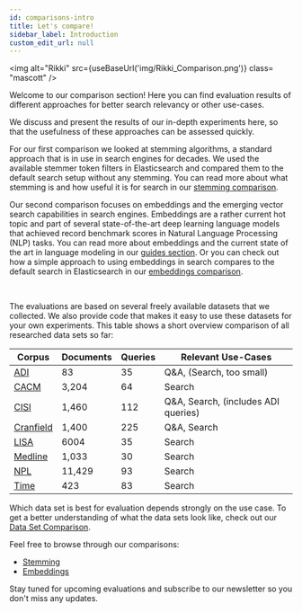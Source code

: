 ```yaml
---
id: comparisons-intro
title: Let's compare!
sidebar_label: Introduction
custom_edit_url: null
---
```


<img
  alt="Rikki"
  src={useBaseUrl('img/Rikki_Comparison.png')}
  class= "mascott"
/>

Welcome to our comparison section! Here you can find evaluation results of different approaches for better search relevancy or other use-cases.

We discuss and present the results of our in-depth experiments here, so that the usefulness of these approaches can be assessed quickly.

For our first comparison we looked at stemming algorithms, a standard approach that is in use in search engines for decades. We used the available stemmer 
token filters in Elasticsearch and compared them to the default search setup without any stemming.
You can read more about what stemming is and how useful it is for search in our [stemming comparison](../comparisons/stemming.mdx).

Our second comparison focuses on embeddings and the emerging vector search capabilities in search engines. 
Embeddings are a rather current hot topic and part of several state-of-the-art deep learning language models that achieved record benchmark scores in 
Natural Language Processing (NLP) tasks. You can read more about embeddings and the current state of the art in language modeling in our [guides section](http://pragmalingu.de/docs/guides/wordembeddings-intro). Or you can check out
how a simple approach to using embeddings in search compares to the default search in Elasticsearch in our [embeddings comparison](http://pragmalingu.de/docs/comparisons/embeddings).

<br clear="all"/>

The evaluations are based on several freely available datasets that we collected. We also provide code that makes it easy to use these datasets for your own experiments. 
This table shows a short overview comparison of all researched data sets so far:

| Corpus                                                           | Documents | Queries | Relevant Use-Cases              |
|------------------------------------------------------------------|-----------|---------|---------------------------------|
| [ADI](http://ir.dcs.gla.ac.uk/resources/test_collections/)       | 83        | 35      | Q&A, (Search, too small) |
| [CACM](http://ir.dcs.gla.ac.uk/resources/test_collections/)      | 3,204     | 64      | Search |
| [CISI](http://ir.dcs.gla.ac.uk/resources/test_collections/)      | 1,460     | 112     | Q&A, Search, (includes ADI queries) |
| [Cranfield](http://ir.dcs.gla.ac.uk/resources/test_collections/) | 1,400     | 225     | Q&A, Search |
| [LISA](http://ir.dcs.gla.ac.uk/resources/test_collections/)      | 6004      | 35      | Search |
| [Medline](http://ir.dcs.gla.ac.uk/resources/test_collections/)   | 1,033     | 30      | Search |
| [NPL](http://ir.dcs.gla.ac.uk/resources/test_collections/)       | 11,429    | 93      | Search |
| [Time](http://ir.dcs.gla.ac.uk/resources/test_collections/)      | 423       | 83      | Search |

Which data set is best for evaluation depends strongly on the use case.
To get a better understanding of what the data sets look like, check out our [Data Set Comparison](./guides/data-comparison.mdx).

Feel free to browse through our comparisons:
* [Stemming](./stemming.mdx)
* [Embeddings](./embeddings.mdx) 

Stay tuned for upcoming evaluations and subscribe to our newsletter so you don't miss any updates.
